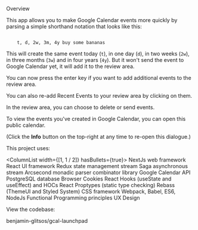 
<Heading variant="h2" mt="3">Overview</Heading>

<Divider color="text" mb="4" />

This app allows you to make Google Calendar events more quickly by parsing a simple shorthand notation that looks like this:

<Code type="pre">
    t, d, 2w, 3m, 4y buy some bananas
</Code>

This will create the same event today (<Code>t</Code>), in one day (<Code>d</Code>), in two weeks (<Code>2w</Code>), in three months (<Code>3w</Code>) and in four years (<Code>4y</Code>). But it won't send the event to Google Calendar yet, it will add it to the review area.

You can now press the enter key if you want to add additional events to the review area.

You can also re-add Recent Events to your review area by clicking on them.

In the review area, you can choose to delete or send events.

To view the events you've created in Google Calendar, you can <Link href={process.env.GCAL_PUBLIC_CALENDAR} target="_blank">open this public calendar</Link>.

(Click the **Info** button on the top-right at any time to re-open this dialogue.)

<Heading variant="h2" mt="4">This project uses:</Heading>

<ColumnList width={[1, 1 / 2]} hasBullets={true}>
    <span>
        <Link href="https://nextjs.org/">NextJs</Link> web framework
    </span>
    <span>
        <Link href="https://reactjs.org/">React</Link> UI framework
    </span>
    <span>
        <Link href="https://redux.js.org/">Redux</Link> state management stream
    </span>
    <span>
        <Link href="https://redux-saga.js.org/">Saga</Link> asynchronous stream
    </span>
    <span>
        <Link href="https://www.npmjs.com/package/arcsecond">Arcsecond</Link> monadic parser combinator library
    </span>
    <span>
        <Link href="https://developers.google.com/calendar">Google Calendar API</Link>
    </span>
    <span>
        <Link href="https://www.postgresql.org/">PostgreSQL</Link> database
    </span>
    <span>
        Browser Cookies
    </span>
    <span>
        React Hooks (useState and useEffect) and HOCs
    </span>
    <span>
        React <Link href="https://www.npmjs.com/package/prop-types">Proptypes</Link> (static type checking)
    </span>
    <span>
        <Link href="https://rebassjs.org/">Rebass</Link> (<Link href="https://theme-ui.com/">ThemeUI</Link> and <Link href="https://styled-system.com/">Styled System</Link>) CSS framework
    </span>
    <span>
        <Link href="https://webpack.js.org/">Webpack</Link>, <Link href="https://babeljs.io/">Babel</Link>, <Link href="http://es6-features.org/">ES6</Link>, <Link href="https://nodejs.org/en/">NodeJs</Link>
    </span>
    <span>
        Functional Programming principles
    </span>
    <span>
        UX Design
    </span>
</ColumnList>

<Heading variant="h2" mt="4">View the codebase:</Heading>

<Link href="https://github.com/benjamin-glitsos/gcal-launchpad">benjamin-glitsos/gcal-launchpad</Link>
